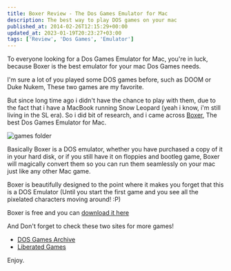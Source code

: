 ```yaml
---
title: Boxer Review - The Dos Games Emulator for Mac
description: The best way to play DOS games on your mac
published_at: 2014-02-26T12:15:29+00:00
updated_at: 2023-01-19T20:23:27+03:00
tags: ['Review', 'Dos Games', 'Emulator']
---
```


To everyone looking for a Dos Games Emulator for Mac, you're in luck, because Boxer is the best emulator for your mac Dos Games needs.

I'm sure a lot of you played some DOS games before, such as DOOM or Duke Nukem, These two games are my favorite.

But since long time ago i didn't have the chance to play with them, due to the fact that i have a MacBook running Snow Leopard (yeah i know, i'm still living in the SL era).
So i did bit of research, and i came across [Boxer](http://boxerapp.com/), The best Dos Games Emulator for Mac.

![games folder](/images/posts/gamesfolder.png)

Basically Boxer is a DOS emulator, whether you have purchased a copy of it in your hard disk, or if you still have it on&nbsp;floppies and bootleg game, Boxer will magically convert them so you can run them seamlessly on your mac just like any other Mac game.

Boxer is beautifully designed to the point where it makes you forget that this is a DOS Emulator (Until you start the first game and you see all the pixelated characters moving around! :P)

Boxer is free and you can [download it here](http://boxerapp.com/download/latest)

And Don't forget to check these two sites for more games!

- [DOS Games Archive][2]
- [Liberated Games][3]

Enjoy.

[2]: http://www.dosgamesarchive.com/
[3]: http://www.liberatedgames.com/
